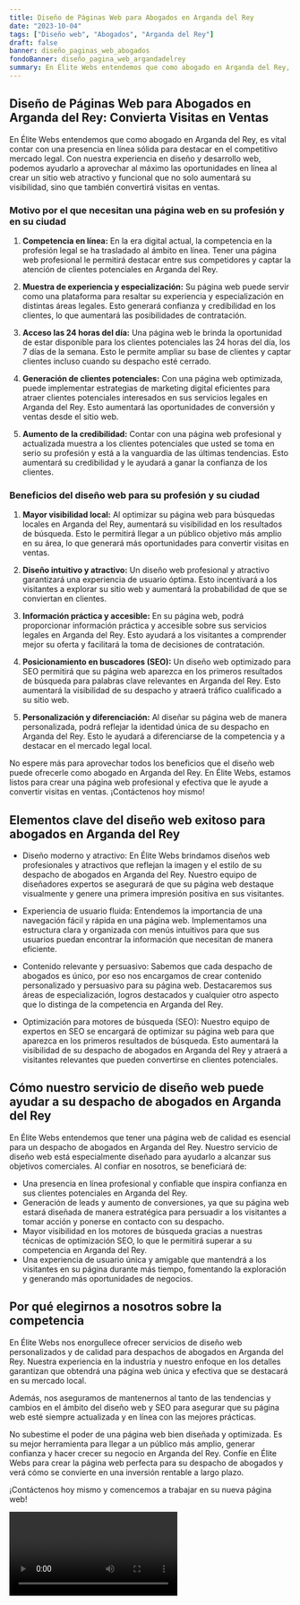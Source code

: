 ```yaml
---
title: Diseño de Páginas Web para Abogados en Arganda del Rey
date: "2023-10-04"
tags: ["Diseño web", "Abogados", "Arganda del Rey"]
draft: false
banner: diseño_paginas_web_abogados
fondoBanner: diseño_pagina_web_argandadelrey
summary: En Élite Webs entendemos que como abogado en Arganda del Rey, es vital contar con una presencia en línea sólida para destacar en el competitivo mercado legal. Con nuestra experiencia en diseño y desarrollo web, podemos ayudarlo a aprovechar al máximo las oportunidades en línea al crear un sitio web atractivo y funcional que no solo aumentará su visibilidad, sino que también convertirá visitas en ventas.
---
```



## Diseño de Páginas Web para Abogados en Arganda del Rey: Convierta Visitas en Ventas

En Élite Webs entendemos que como abogado en Arganda del Rey, es vital contar con una presencia en línea sólida para destacar en el competitivo mercado legal. Con nuestra experiencia en diseño y desarrollo web, podemos ayudarlo a aprovechar al máximo las oportunidades en línea al crear un sitio web atractivo y funcional que no solo aumentará su visibilidad, sino que también convertirá visitas en ventas.

### Motivo por el que necesitan una página web en su profesión y en su ciudad

1. **Competencia en línea:** En la era digital actual, la competencia en la profesión legal se ha trasladado al ámbito en línea. Tener una página web profesional le permitirá destacar entre sus competidores y captar la atención de clientes potenciales en Arganda del Rey.

2. **Muestra de experiencia y especialización:** Su página web puede servir como una plataforma para resaltar su experiencia y especialización en distintas áreas legales. Esto generará confianza y credibilidad en los clientes, lo que aumentará las posibilidades de contratación.

3. **Acceso las 24 horas del día:** Una página web le brinda la oportunidad de estar disponible para los clientes potenciales las 24 horas del día, los 7 días de la semana. Esto le permite ampliar su base de clientes y captar clientes incluso cuando su despacho esté cerrado.

4. **Generación de clientes potenciales:** Con una página web optimizada, puede implementar estrategias de marketing digital eficientes para atraer clientes potenciales interesados en sus servicios legales en Arganda del Rey. Esto aumentará las oportunidades de conversión y ventas desde el sitio web.

5. **Aumento de la credibilidad:** Contar con una página web profesional y actualizada muestra a los clientes potenciales que usted se toma en serio su profesión y está a la vanguardia de las últimas tendencias. Esto aumentará su credibilidad y le ayudará a ganar la confianza de los clientes.

### Beneficios del diseño web para su profesión y su ciudad

1. **Mayor visibilidad local:** Al optimizar su página web para búsquedas locales en Arganda del Rey, aumentará su visibilidad en los resultados de búsqueda. Esto le permitirá llegar a un público objetivo más amplio en su área, lo que generará más oportunidades para convertir visitas en ventas.

2. **Diseño intuitivo y atractivo:** Un diseño web profesional y atractivo garantizará una experiencia de usuario óptima. Esto incentivará a los visitantes a explorar su sitio web y aumentará la probabilidad de que se conviertan en clientes.

3. **Información práctica y accesible:** En su página web, podrá proporcionar información práctica y accesible sobre sus servicios legales en Arganda del Rey. Esto ayudará a los visitantes a comprender mejor su oferta y facilitará la toma de decisiones de contratación.

4. **Posicionamiento en buscadores (SEO):** Un diseño web optimizado para SEO permitirá que su página web aparezca en los primeros resultados de búsqueda para palabras clave relevantes en Arganda del Rey. Esto aumentará la visibilidad de su despacho y atraerá tráfico cualificado a su sitio web.

5. **Personalización y diferenciación:** Al diseñar su página web de manera personalizada, podrá reflejar la identidad única de su despacho en Arganda del Rey. Esto le ayudará a diferenciarse de la competencia y a destacar en el mercado legal local.

No espere más para aprovechar todos los beneficios que el diseño web puede ofrecerle como abogado en Arganda del Rey. En Élite Webs, estamos listos para crear una página web profesional y efectiva que le ayude a convertir visitas en ventas. ¡Contáctenos hoy mismo!

<GifSeo />

<Cta />

## Elementos clave del diseño web exitoso para abogados en Arganda del Rey

- Diseño moderno y atractivo: En Élite Webs brindamos diseños web profesionales y atractivos que reflejan la imagen y el estilo de su despacho de abogados en Arganda del Rey. Nuestro equipo de diseñadores expertos se asegurará de que su página web destaque visualmente y genere una primera impresión positiva en sus visitantes.

- Experiencia de usuario fluida: Entendemos la importancia de una navegación fácil y rápida en una página web. Implementamos una estructura clara y organizada con menús intuitivos para que sus usuarios puedan encontrar la información que necesitan de manera eficiente.

- Contenido relevante y persuasivo: Sabemos que cada despacho de abogados es único, por eso nos encargamos de crear contenido personalizado y persuasivo para su página web. Destacaremos sus áreas de especialización, logros destacados y cualquier otro aspecto que lo distinga de la competencia en Arganda del Rey.

- Optimización para motores de búsqueda (SEO): Nuestro equipo de expertos en SEO se encargará de optimizar su página web para que aparezca en los primeros resultados de búsqueda. Esto aumentará la visibilidad de su despacho de abogados en Arganda del Rey y atraerá a visitantes relevantes que pueden convertirse en clientes potenciales.

## Cómo nuestro servicio de diseño web puede ayudar a su despacho de abogados en Arganda del Rey

En Élite Webs entendemos que tener una página web de calidad es esencial para un despacho de abogados en Arganda del Rey. Nuestro servicio de diseño web está especialmente diseñado para ayudarlo a alcanzar sus objetivos comerciales. Al confiar en nosotros, se beneficiará de:

- Una presencia en línea profesional y confiable que inspira confianza en sus clientes potenciales en Arganda del Rey.
- Generación de leads y aumento de conversiones, ya que su página web estará diseñada de manera estratégica para persuadir a los visitantes a tomar acción y ponerse en contacto con su despacho.
- Mayor visibilidad en los motores de búsqueda gracias a nuestras técnicas de optimización SEO, lo que le permitirá superar a su competencia en Arganda del Rey.
- Una experiencia de usuario única y amigable que mantendrá a los visitantes en su página durante más tiempo, fomentando la exploración y generando más oportunidades de negocios.

## Por qué elegirnos a nosotros sobre la competencia

En Élite Webs nos enorgullece ofrecer servicios de diseño web personalizados y de calidad para despachos de abogados en Arganda del Rey. Nuestra experiencia en la industria y nuestro enfoque en los detalles garantizan que obtendrá una página web única y efectiva que se destacará en su mercado local.

Además, nos aseguramos de mantenernos al tanto de las tendencias y cambios en el ámbito del diseño web y SEO para asegurar que su página web esté siempre actualizada y en línea con las mejores prácticas.

No subestime el poder de una página web bien diseñada y optimizada. Es su mejor herramienta para llegar a un público más amplio, generar confianza y hacer crecer su negocio en Arganda del Rey. Confíe en Élite Webs para crear la página web perfecta para su despacho de abogados y verá cómo se convierte en una inversión rentable a largo plazo.

¡Contáctenos hoy mismo y comencemos a trabajar en su nueva página web!

<Video />

<CtaBot job="Abogados" city="Arganda del Rey" />

<Gmaps query="Arganda del Rey+españa+maps" />
